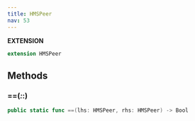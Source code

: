 ```yaml
---
title: HMSPeer
nav: 53
---
```


**EXTENSION**
```swift
extension HMSPeer
```
## Methods
### ==(_:_:)
```swift
public static func ==(lhs: HMSPeer, rhs: HMSPeer) -> Bool
```

